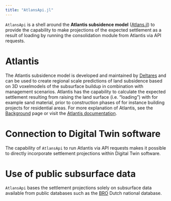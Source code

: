 ```yaml
---
title: "AtlansApi.jl"
---
```



`AtlansApi` is a shell around the **Atlantis subsidence model** ([Atlans.jl](https://deltares-research.github.io/Atlans.jl/)) to provide the capability to make projections of the expected settlement as a result of loading by running the consolidation module from Atlantis via API requests. 

# Atlantis

The Atlantis subsidence model is developed and maintained by [Deltares](https://www.deltares.nl/) and can be used to create regional scale predictions of land subsidence based on 3D voxelmodels of the subsurface buildup in combination with management scenarios. Atlantis has the capability to calculate the expected settlement resulting from raising the land surface (i.e. "loading") with for example sand material, prior to construction phases of for instance building projects for residential areas. For more explanation of Atlantis, see the [Background](./background/index.qmd) page or visit the [Atlantis documentation](https://deltares-research.github.io/Atlans.jl/).  

# Connection to Digital Twin software

The capability of `AtlansApi` to run Atlantis via API requests makes it possible to directly incorporate settlement projections within Digital Twin software.

# Use of public subsurface data

`AtlansApi` bases the settlement projections solely on subsurface data available from public databases such as the [BRO](https://basisregistratieondergrond.nl/) Dutch national database. 